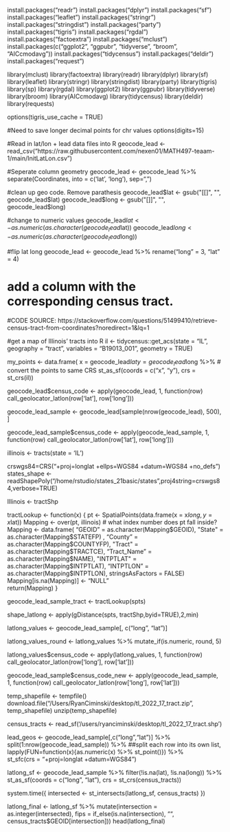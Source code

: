 install.packages("readr")
install.packages("dplyr")
install.packages("sf")
install.packages("leaflet")
install.packages("stringr")
install.packages("stringdist")
install.packages("party")
install.packages("tigris")
install.packages("rgdal")
install.packages("factoextra")
install.packages("mclust")
install.packages(c("ggplot2", "ggpubr", "tidyverse", "broom", "AICcmodavg"))
install.packages("tidycensus")
install.packages("deldir")
install.packages("request")


library(mclust)
library(factoextra)
library(readr)
library(dplyr)
library(sf)
library(leaflet)
library(stringr)
library(stringdist)
library(party)
library(tigris)
library(sp)
library(rgdal)
library(ggplot2)
library(ggpubr)
library(tidyverse)
library(broom)
library(AICcmodavg)
library(tidycensus)
library(deldir)
library(requests)

options(tigris_use_cache = TRUE)

#Need to save longer decimal points for chr values
options(digits=15)

#Read in lat/lon + lead data files into R 
geocode_lead <- read_csv("https://raw.githubusercontent.com/nexen01/MATH497-teaam-1/main/InitLatLon.csv")

#Seperate column geometry
geocode_lead <- geocode_lead %>%
     separate(Coordinates, into = c('lat', 'long'), sep=",")

#clean up geo code. Remove parathesis
geocode_lead$lat <- gsub("[[]", "", geocode_lead$lat)
geocode_lead$long <- gsub("[]]", "", geocode_lead$long)


#change to numeric values
geocode_lead$lat <- as.numeric(as.character(geocode_lead$lat))
geocode_lead$long <- as.numeric(as.character(geocode_lead$long))

#flip lat long
geocode_lead <- geocode_lead %>% 
        rename("long" = 3,
               "lat" = 4)

# add a column with the corresponding census tract.
#CODE SOURCE: https://stackoverflow.com/questions/51499410/retrieve-census-tract-from-coordinates?noredirect=1&lq=1


#get a map of Illinois' tracts into R
il <- tidycensus::get_acs(state = "IL", geography = "tract",
              variables = "B19013_001", geometry = TRUE)



my_points <- data.frame(
  x = geocode_lead$lat
  y = geocode_lead$long
  %>%
  # convert the points to same CRS
  st_as_sf(coords = c("x", "y"),
           crs = st_crs(il))

geocode_lead$census_code <- apply(geocode_lead, 1, function(row) call_geolocator_latlon(row['lat'], row['long']))


   

geocode_lead_sample <- geocode_lead[sample(nrow(geocode_lead), 500), ]

geocode_lead_sample$census_code <- apply(geocode_lead_sample, 1, function(row) call_geolocator_latlon(row['lat'], row['long']))

illinois <- tracts(state = 'IL')

crswgs84=CRS("+proj=longlat +ellps=WGS84 +datum=WGS84 +no_defs")
states_shape <- readShapePoly("/home/rstudio/states_21basic/states",proj4string=crswgs84,verbose=TRUE)


Illinois <- tractShp

tractLookup <- function(x) {
  pt <- SpatialPoints(data.frame(x = x$long, y = x$lat))
  Mapping <- over(pt, illinois) # what index number does pt fall inside?
  Mapping <- data.frame(
  "GEOID" = as.character(Mapping$GEOID),
  "State" = as.character(Mapping$STATEFP) , 
  "County" = as.character(Mapping$COUNTYFP), 
  "Tract" = as.character(Mapping$TRACTCE), 
  "Tract_Name" = as.character(Mapping$NAME), 
  "INTPTLAT" = as.character(Mapping$INTPTLAT),
  "INTPTLON" = as.character(Mapping$INTPTLON),
  stringsAsFactors = FALSE)
  Mapping[is.na(Mapping)] <- "NULL"   
return(Mapping)
}

geocode_lead_sample_tract <- tractLookup(spts)



shape_latlong <- apply(gDistance(spts, tractShp,byid=TRUE),2,min)

latlong_values <- geocode_lead_sample[, c("long", "lat")]

latlong_values_round <- latlong_values %>% mutate_if(is.numeric, round, 5)


latlong_values$census_code <- apply(latlong_values, 1, function(row) call_geolocator_latlon(row['long'], row['lat']))



geocode_lead_sample$census_code_new <- apply(geocode_lead_sample, 1, function(row) call_geolocator_latlon(row['long'], row['lat']))

temp_shapefile <- tempfile()
download.file("/Users/RyanCiminski/desktop/tl_2022_17_tract.zip", temp_shapefile)
unzip(temp_shapefile)

census_tracts <- read_sf('/users/ryanciminski/desktop/tl_2022_17_tract.shp')

lead_geos <- geocode_lead_sample[,c("long","lat")] %>%  
  split(1:nrow(geocode_lead_sample)) %>% ##split each row into its own list, 
  lapply(FUN=function(x){as.numeric(x) %>% st_point()}) %>%  
  st_sfc(crs = "+proj=longlat +datum=WGS84")
  

latlong_sf <- geocode_lead_sample %>%
  filter(!is.na(lat), !is.na(long)) %>%
  st_as_sf(coords = c("long", "lat"), crs = st_crs(census_tracts))

system.time({
  intersected <- st_intersects(latlong_sf, census_tracts)
})

latlong_final <- latlong_sf %>%
  mutate(intersection = as.integer(intersected),
         fips = if_else(is.na(intersection), "",
                        census_tracts$GEOID[intersection]))
head(latlong_final)

